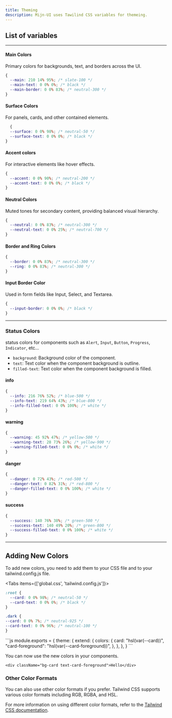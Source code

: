 ```yaml
---
title: Theming
description: Mijn-UI uses Tawilind CSS variables for themeing.
---
```


<Alert 
status="warning"
title="Creating your own theme"
description=" The theme builder is currently not available and will be available soon. Stay tuned for updates!"
/>

## List of variables

---

#### Main Colors

Primary colors for backgrounds, text, and borders across the UI.

```css
{
  --main: 210 14% 95%; /* slate-100 */
  --main-text: 0 0% 0%; /* black */
  --main-border: 0 0% 83%; /* neutral-300 */
}
```

#### Surface Colors

For panels, cards, and other contained elements.

```css
  {
  --surface: 0 0% 98%; /* neutral-50 */
  --surface-text: 0 0% 0%; /* black */
}
```

#### Accent colors

For interactive elements like hover effects.

```css
{
  --accent: 0 0% 90%; /* neutral-200 */
  --accent-text: 0 0% 0%; /* black */
}
```

#### Neutral Colors

Muted tones for secondary content, providing balanced visual hierarchy.

```css
{
  --neutral: 0 0% 83%; /* neutral-300 */
  --neutral-text: 0 0% 25%; /* neutral-700 */
}
```

#### Border and Ring Colors

```css
{
  --border: 0 0% 83%; /* neutral-300 */
  --ring: 0 0% 83%; /* neutral-300 */
}

```

#### Input Border Color

Used in form fields like Input, Select, and Textarea.

```css
{
  --input-border: 0 0% 0%; /* black */
}

```

---

### Status Colors

status colors for components such as `Alert`, `Input`, `Button`, `Progress`, `Indicator`, etc...

- `background`: Background color of the component.
- `text`: Text color when the component background is outline.
- `filled-text`: Text color when the component background is filled.

#### info

```css
{
  --info: 216 76% 52%; /* blue-500 */
  --info-text: 219 64% 43%; /* blue-800 */
  --info-filled-text: 0 0% 100%; /* white */
}
```

#### warning

```css
{
  --warning: 45 92% 47%; /* yellow-500 */
  --warning-text: 28 73% 26%; /* yellow-900 */
  --warning-filled-text: 0 0% 0%; /* white */
}
```

#### danger

```css
{
  --danger: 0 72% 43%; /* red-500 */
  --danger-text: 0 82% 31%; /* red-800 */
  --danger-filled-text: 0 0% 100%; /* white */
}
```

#### success

```css
{
  --success: 140 76% 38%; /* green-500 */
  --success-text: 140 49% 20%; /* green-800 */
  --success-filled-text: 0 0% 100%; /* white */
}
```

---

## Adding New Colors

To add new colors, you need to add them to your CSS file and to your tailwind.config.js file.

<Tabs items={['global.css', 'tailwind.config.js']}>
  <Tab value="global.css">
  ```css
  :root {
    --card: 0 0% 98%; /* neutral-50 */
    --card-text: 0 0% 0%; /* black */
  }

  .dark {
  --card: 0 0% 7%; /* neutral-925 */
  --card-text: 0 0% 96%; /* neutral-100 */
  }
  ```
  </Tab>

  <Tab value="tailwind.config.js">
  ```js
  module.exports = {
    theme: {
      extend: {
        colors: {
          card: "hsl(var(--card))",
          "card-foreground": "hsl(var(--card-foreground))",
        },
      },
    },
  }
  ```
  </Tab>
</Tabs>

You can now use the new colors in your components.

```tsx
<div className="bg-card text-card-foreground">Hello</div>
```

### Other Color Formats

You can also use other color formats if you prefer. Tailwind CSS supports various color formats including RGB, RGBA, and HSL.

For more information on using different color formats, refer to the [Tailwind CSS documentation](https://tailwindcss.com/docs/customizing-colors#using-css-variables).

